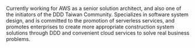 Currently working for AWS as a senior solution architect, and also one of the initiators of the DDD Taiwan Community. Specializes in software system design, and is committed to the promotion of serverless services, and promotes enterprises to create more appropriate construction system solutions through DDD and convenient cloud services to solve real business problems.
